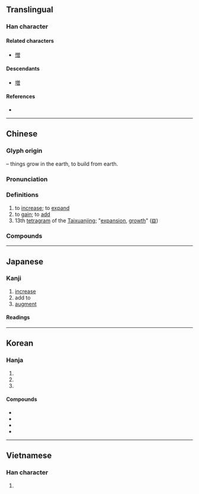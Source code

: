 {{also|増}}
{{character info}}
==Translingual==
{{ja-forms|[[増]]|增|增}}

===Han character===
{{Han char|rn=32|rad=土|as=12|sn=15|four=48166|canj=GCWA|ids=⿰土曾}}

====Related characters====
* [[憎]]

====Descendants====
* [[増]]

====References====
* {{Han ref|kx=0238.250|dkj=05454|dj=0477.100|hdz=10489.060|uh=589E|ud=22686|bh=BC57|bd=48215}}

----

==Chinese==
{{zh-forms|alt=増,曾,⿰土⿳丷囚曰,𢴣,⿰土⿳⺈田曰}}

===Glyph origin===
{{Han etym}}
{{Han compound|土|t1=earth|曾|ls=psc|c1=s|c2=p}} – things grow in the earth, to build from earth.

===Pronunciation===
{{zh-pron
|m=zēng
|ma=Zh-zeng.ogg
|m-s=
|c=zang1,cang4
|c-t=
|g=
|h=pfs=chen
|j=
|mb=cāing
|md=
|mn=qz:chng/tw,xm,zz:cheng
|mn-t=zêng1
|w=1tsen
|x=
|mc=y
|oc=y
|cat=v
}}

===Definitions===
{{zh-hanzi}}

# to [[increase]]; to [[expand]]
# to [[gain]]; to [[add]]
# 13th [[tetragram]] of the [[Taixuanjing]]; "[[expansion]], [[growth]]" ([[𝌒]])

===Compounds===
{{zh-der|增補|增產|增大|增訂|增多|增防|增幅|增高|增光|增廣|增輝|增加|增減|增進|增劇|增刊|增量|增辟|增強|增色|增刪|增設|增生|增收|增添|增修|增益|增印|增援|增長|增值|增殖|倍增|增損|增廣見聞|增聘|年增率|增建|增列|增增減減|增闢|增資|增廣生員|增長見識|增額國代|增韻|增訂版|增福財神|擴增|暴增|添增|有增無減|福履增綏|激增|有增無損|日增月益|陡增|遞增|齒德俱增|累增字|馬齒徒增|蓬蓽增輝|蒲扇價增|逆增|踵事增華|與日俱增}}

----

==Japanese==
{{ja-kanji forms|増|增}}

===Kanji===
{{ja-kanji|grade=|rs=土12|shin=増}}

# [[increase]]
# add to
# [[augment]]

====Readings====
{{ja-readings
|on=ぞう, そう
|kun=ま-す, ふ-える, ふ-やす
}}

----

==Korean==

===Hanja===
{{ko-hanja|다하다|더할|증}}

# {{hanja form of|증|[[increase]]}}
# {{hanja form of|증|add to}}
# {{hanja form of|증|[[augment]]}}

====Compounds====
* {{ko-l|증가|[[increase|increasing]] (increased amount)|增加}}
* {{ko-l|증감|[[increasing]] and [[decreasing]]|增減}}
* {{ko-l|증량|[[increasing]] in [[quantity]]|增量}}
* {{ko-l|증설|[[adding]] [[installation]]s|增設}}

----

==Vietnamese==

===Han character===
{{vi-readings|reading=tăng, tâng|rs=土12}}

# {{rfdef|vi}}
